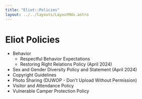 ```yaml
---
title: "Eliot::Policies"
layout: ../../layouts/LayoutMdx.astro
---
```


# Eliot Policies

- Behavior
    - Respectful Behavior Expectations
    - Restoring Right Relations Policy (April 2024)
- Sex and Gender Diversity Policy and Statement (April 2024)
- Copyright Guidelines
- Photo Sharing (DUWOP - Don't Upload Without Permission)
- Visitor and Attendance Policy
- Vulnerable Camper Protection Policy

